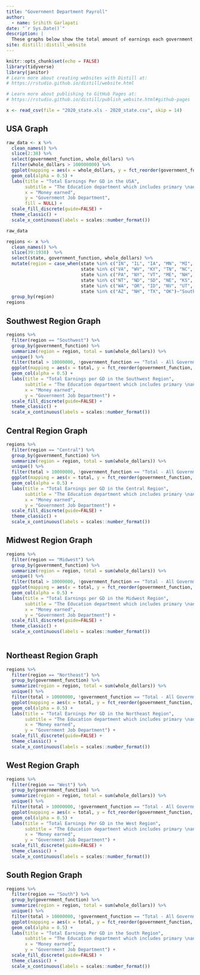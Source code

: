```yaml
---
title: "Government Department Payroll"
author: 
  - name: Srihith Garlapati
date: "`r Sys.Date()`"
description: |
  These graphs below show the total amount of earnings each government department(GD) in each state earn annually.
site: distill::distill_website
---
```


```r
knitr::opts_chunk$set(echo = FALSE)
library(tidyverse)
library(janitor)
# Learn more about creating websites with Distill at:
# https://rstudio.github.io/distill/website.html

# Learn more about publishing to GitHub Pages at:
# https://rstudio.github.io/distill/publish_website.html#github-pages

```

```r
x <- read_csv(file = "2020_state.xls - 2020_state.csv", skip = 14)


```
## USA Graph
```r
raw_data <- x %>%  
  clean_names() %>% 
  slice(2:38) %>%
  select(government_function, whole_dollars) %>%
  filter(whole_dollars > 100000000) %>%
  ggplot(mapping = aes(x = whole_dollars, y = fct_reorder(government_function, whole_dollars), fill = government_function)) + 
  geom_col(alpha = 0.5) + 
  labs(title = "Total Earnings Per GD in the USA", 
       subtitle = "The Education department which includes primary \nand secondary education gets the most amount \nof money annually",
       x = "Money earned",
       y = "Government Job Department",
       fill = NULL) + 
  scale_fill_discrete(guide=FALSE) +
  theme_classic() +
  scale_x_continuous(labels = scales::number_format())

raw_data
```

```r
regions <- x %>%  
  clean_names() %>% 
  slice(39:1938)  %>%
  select(state, government_function, whole_dollars) %>%
  mutate(region = case_when(state %in% c("IN", "IL", "IA", "MN", "MI", "WI", "OH")~"Midwest",
                            state %in% c("VA", "WV", "KY", "TN", "NC", "SC", "GA", "AL", "MS", "LA", "AR", "FL")~"South",
                            state %in% c("PA", "NY", "VT", "ME", "NH", "MA", "RI", "NJ", "CT", "DE", "MD")~"Northeast",
                            state %in% c("NT", "ND", "SD", "NE", "KS", "CO", "WY")~"Central",
                            state %in% c("WA", "OR", "ID", "NV", "UT", "CA", "AK", "HI")~"West",
                            state %in% c("AZ", "NH", "TX", "OK")~"Southwest")) %>%
  group_by(region)
regions

```
## Southwest Region Graph
```r
regions %>% 
  filter(region == "Southwest") %>%
  group_by(government_function) %>%
  summarize(region = region, total = sum(whole_dollars)) %>%
  unique() %>%
  filter(total > 10000000, !government_function == "Total - All Government Employment Functions") %>%
  ggplot(mapping = aes(x = total, y = fct_reorder(government_function, total), fill = government_function)) + 
  geom_col(alpha = 0.5) + 
  labs(title = "Total Earnings per GD in the Southwest Region", 
       subtitle = "The Education department which includes primary \nand secondary education gets the most amount \nof money annually",
       x = "Money earned",
       y = "Government Job Department") + 
  scale_fill_discrete(guide=FALSE) +
  theme_classic() +
  scale_x_continuous(labels = scales::number_format())
```
## Central Region Graph
```r
regions %>% 
  filter(region == "Central") %>%
  group_by(government_function) %>%
  summarize(region = region, total = sum(whole_dollars)) %>%
  unique() %>%
  filter(total > 10000000, !government_function == "Total - All Government Employment Functions") %>%
  ggplot(mapping = aes(x = total, y = fct_reorder(government_function, total), fill = government_function)) + 
  geom_col(alpha = 0.5) + 
  labs(title = "Total Earnings per GD in the Central Region", 
       subtitle = "The Education department which includes primary \nand secondary education gets the most amount \nof money annually",
       x = "Money earned",
       y = "Government Job Department") + 
  scale_fill_discrete(guide=FALSE) +
  theme_classic() +
  scale_x_continuous(labels = scales::number_format())
```
## Midwest Region Graph
```r
regions %>% 
  filter(region == "Midwest") %>%
  group_by(government_function) %>%
  summarize(region = region, total = sum(whole_dollars)) %>%
  unique() %>%
  filter(total > 10000000, !government_function == "Total - All Government Employment Functions") %>%
  ggplot(mapping = aes(x = total, y = fct_reorder(government_function, total), fill = government_function)) + 
  geom_col(alpha = 0.5) + 
  labs(title = "Total Earnings per GD in the Midwest Region", 
       subtitle = "The Education department which includes primary \nand secondary education gets the most amount \nof money annually",
       x = "Money earned",
       y = "Government Job Department") + 
  scale_fill_discrete(guide=FALSE) +
  theme_classic() +
  scale_x_continuous(labels = scales::number_format())
  

```
## Northeast Region Graph
```r
regions %>% 
  filter(region == "Northeast") %>%
  group_by(government_function) %>%
  summarize(region = region, total = sum(whole_dollars)) %>%
  unique() %>%
  filter(total > 10000000, !government_function == "Total - All Government Employment Functions") %>%
  ggplot(mapping = aes(x = total, y = fct_reorder(government_function, total), fill = government_function)) + 
  geom_col(alpha = 0.5) + 
  labs(title = "Total Earnings Per GD in the Northeast Region", 
       subtitle = "The Education department which includes primary \nand secondary education gets the most amount \nof money annually",
       x = "Money earned",
       y = "Government Job Department") + 
  scale_fill_discrete(guide=FALSE) +
  theme_classic() +
  scale_x_continuous(labels = scales::number_format())
```
## West Region Graph
```r
regions %>% 
  filter(region == "West") %>%
  group_by(government_function) %>%
  summarize(region = region, total = sum(whole_dollars)) %>%
  unique() %>%
  filter(total > 10000000, !government_function == "Total - All Government Employment Functions") %>%
  ggplot(mapping = aes(x = total, y = fct_reorder(government_function, total), fill = government_function)) + 
  geom_col(alpha = 0.5) + 
  labs(title = "Total Earnings Per GD in the West Region", 
       subtitle = "The Education department which includes primary \nand secondary education gets the most amount \nof money annually",
       x = "Money earned",
       y = "Government Job Department") + 
  scale_fill_discrete(guide=FALSE) +
  theme_classic() +
  scale_x_continuous(labels = scales::number_format())
```
## South Region Graph
```r
regions %>% 
  filter(region == "South") %>%
  group_by(government_function) %>%
  summarize(region = region, total = sum(whole_dollars)) %>%
  unique() %>%
  filter(total > 10000000, !government_function == "Total - All Government Employment Functions") %>%
  ggplot(mapping = aes(x = total, y = fct_reorder(government_function, total), fill = government_function)) + 
  geom_col(alpha = 0.5) + 
  labs(title = "Total Earnings Per GD in the South Region", 
       subtitle = "The Education department which includes primary \nand secondary education gets the most amount \nof money annually",
       x = "Money earned",
       y = "Government Job Department") + 
  scale_fill_discrete(guide=FALSE) +
  theme_classic() +
  scale_x_continuous(labels = scales::number_format())
```